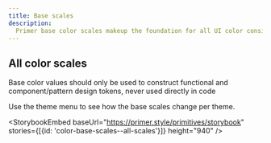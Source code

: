 ```yaml
---
title: Base scales
description:
  Primer base color scales makeup the foundation for all UI color considerations.
---
```



## All color scales

<Note>Base color values should only be used to construct functional and component/pattern design tokens, never used directly in code</Note>

Use the theme menu to see how the base scales change per theme.

<StorybookEmbed
  baseUrl="https://primer.style/primitives/storybook"
  stories={[{id: 'color-base-scales--all-scales'}]}
  height="940"
/>
